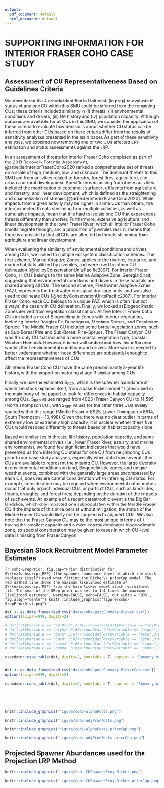 ```yaml
---
output:
  pdf_document: default
  html_document: default
---
```

<!-- The following code should appear at the beginning of the first appendix.
After that, all subsequent sections will be turned into appendices. -->



# SUPPORTING INFORMATION FOR INTERIOR FRASER COHO CASE STUDY {#app:coho-appendix}


## Assessment of CU Representativeness Based on Guidelines Criteria

We considered the 4 criteria identified in Holt et al. (in prep) to evaluate if status of any one CU within this SMU could be inferred from the remaining CUs; these criteria included similarity in (i) threats, (ii) environmental conditions and drivers, (iii) life history and (iv) population capacity. Although statuses are available for all CUs in this SMU, we consider the application of these criteria to evaluate how decisions about whether CU status can be inferred from other CUs based on these criteria differ from the results of sensitivity analyses presented in the main paper. As part of these sensitivity analyses, we explored how removing one or two CUs affected LRP estimation and status assessments against the LRP.

In an assessment of threats for Interior Fraser Coho completed as part of the 2018 Recovery Potential Assessment, @arbeiderInteriorFraserCoho2020 ranked a comprehensive set of threats on a scale of high, medium, low, and unknown.  The dominant threats to this SMU are from activities related to forestry, forest fires, agriculture, and urban and rural development. Specific threats arising from these activities included the modification of catchment surfaces, effluents from agriculture and forestry, and linear development, which is defined as the straightening and channelization of streams [@arbeiderInteriorFraserCoho2020]. While impacts from a given activity may be higher in some CUs than others, the interconnected threats stemming from multiple activities, as well as cumulative impacts, mean that it is hard to isolate one CU that experiences threats differently than another. Furthermore,  extensive agricultural and linear development in the lower Fraser River, which all Interior Fraser Coho smolts migrate through, and a proportion of juveniles rear in, means that there is a possibility that all CUs are affected by threats stemming from agriculture and linear development.

When evaluating the similarity of environmental conditions and drivers among CUs, we looked to multiple ecosystem classification schemes.  The first scheme, Marine Adaptive Zones, applies to the riverine, estuarine, and marine habitats utilized by juveniles, and were used to inform CU delineation [@holtbyConservationUnitsPacific2007]. For Interior Fraser Coho, all CUs belongs to the same Marine Adaptive Zone, Georgia Strait, suggesting that environmental conditions and drivers in these habitats are shared among all CUs.  The second scheme, Freshwater Adaptive Zones (FAZ), represents the freshwater ecological drainage units, and was also used to delineate CUs [@holtbyConservationUnitsPacific2007]. For Interior Fraser Coho, each CU belongs to a unique FAZ, which is often (but not always) the case with CU delineation.  Finally, we looked at Biogeoclimatic Zones <!-- citation needed-->derived from vegetation classification. All five Interior Fraser Coho CUs included a mix of Biogeoclimatic Zones with Interior vegetation, including Interior Douglas Fir, Bunchgrass, Montane Spruce, and Engelmann Spruce.  The Middle Fraser CU included some boreal vegetation zones, such as Sub-Boreal Pine and Sub-Boreal Pine--Spruce.  The Fraser Canyon CU was the only CU that included a more coastal vegetation type, Coastal Western Hemlock. However, it is not well understood how this difference would affect environmental conditions and drivers.  More work is needed to better understand whether these differences are substantial enough to affect the representativeness of CUs.

All Interior Fraser Coho CUs have the same predominantly 3-year life history, with the proportion maturing at age 3 similar among CUs.   

Finally, we use the estimated S~REP~, which is the spawner abundance at which the stock replaces itself, from a base Ricker model fit (described in the main body of the paper) to look for differences in habitat capacity among CUs. S~REP~ values ranged from 4023 (Fraser Canyon CU) to 14,595 (North Thompson CU), with S~REP~ values for the other three CUs evenly spaced within this range (Middle Fraser  = 6925, Lower Thompson = 8614, South Thompson = 10,498).  Given that there was no clear outlier in terms of extremely low or extremely high capacity, it is unclear whether these five CUs would respond differently to threats based on habitat capacity alone.

Based on similarities in threats, life history, population capacity, and some shared environmental drivers (i.e., lower Fraser River, estuary, and marine environments), we found few significant indicators that would have prevented us from inferring CU status for one CU from neighboring CUs prior to our case study analyses, especially when data from several other CUs are available to represent the missing CU. However, the large diversity in environmental conditions on land, Biogeoclimatic zones, and unique weather events, combined with the generally large areas encompassed by each CU, does require careful consideration when inferring CU status. For example, consideration may be required when environmental catastrophes occur that only impact individual CUs, or parts of CUs, such as landslides, floods, droughts, and forest fires; depending on the duration of the impacts of such events. An example of a recent catastrophic event is the Big Bar landslide, which only impacted one subpopulation within the Middle Fraser CU.If the impacts of this slide persist without mitigation, the status of the Middle Fraser CU would likely not be coupled with adjacent CUs. We also note that the Fraser Canyon CU may be the most unique in terms of it having the smallest capacity and a more coastal dominated biogeoclimatic zone, so special consideration may be given to cases in which CU-level data is missing from Fraser Canyon.


\newpage

## Bayesian Stock Recruitment Model Parameter Estimates


```{r coho-SrepPrior, fig.cap="Prior distribution for S\\textsubscript{REP} (the spawner abundance level at which the stock replaces itself) used when fitting the Ricker\\_priorCap model. The red dashed line shows the maximum likelihood estimate of S\\textsubscript{REP} from the base Ricker model stock recruitment fit. The mean of the SRep prior was set to 1.4 times the maximum likelihood estimate", warning=FALSE, echo=FALSE, out.width = '80%',  fig.align="center"}
knitr::include_graphics("figure/coho-SrepPriorDist.png")
```




<!--To Do: To Do: improve table formatting so that differnt number of digits for different variables
-->


\newpage

```r

dat <- as.data.frame(read.csv("data/coho-postSummary-Ricker.csv"))
options(scipen=999, digits=2)

# dat[dat$Variable == "adjProd",3:6]<-round(dat[dat$Variable == "adjProd",3:6],digits=2)
# dat[dat$Variable == "alpha",3:6]<-round(dat[dat$Variable == "alpha",3:6],digits=2)
# dat[dat$Variable == "beta",3:6]<-round(dat[dat$Variable == "beta",3:6],digits=4)
# dat[dat$Variable == "Sgen",3:6]<-round(dat[dat$Variable == "Sgen",3:6],digits=2)
# dat[dat$Variable == "sigma",3:6]<-round(dat[dat$Variable == "sigma",3:6],digits=2)
# dat[dat$Variable == "gamma",3:6]<-round(dat[dat$Variable == "gamma",3:6],digits=2)

csasdown::csas_table(dat, digits=2, booktabs = T, caption = "Summary of posterior distribution mean and quantiles (5%, 50%, and 95%) for stock recruit model parameters and Sgen lower benchmark from the Ricker model fit.  The 'adjProd' parameter is the effective productivity, $\\alpha$', from Equation 15 in the main document.")
 
```

\newpage

```r

dat <- as.data.frame(read.csv("data/coho-postSummary-RickerCap.csv"))
options(scipen=999, digits=2)

csasdown::csas_table(dat, digits=2, booktabs = T, caption = "Summary of posterior distribution mean and quantiles (5%, 50%, and 95%) for stock recruit model parameters and Sgen lower benchmark from the Ricker\\_priorCap model fit. The 'adjProd' parameter is the effective productivity, $\\alpha$', from Equation 15 in the main document.")
 
```

\
&nbsp;
&nbsp;
&nbsp;
&nbsp;

```r
knitr::include_graphics("figure/coho-alphaPosts.png")
```




```r
knitr::include_graphics("figure/coho-adjProdPosts.png")
```



```r
knitr::include_graphics("figure/coho-alphaPosts-priorCap.png")
```


```r
knitr::include_graphics("figure/coho-adjProdPosts-priorCap.png")
```


\newpage


## Projected Spawner Abundances used for the Projection LRP Method

```r
knitr::include_graphics("figure/coho-CUSpawnerProj-Ricker.png")
```



```r
knitr::include_graphics("figure/coho-CUSpawnerProj-Ricker_priorCap.png")
```



